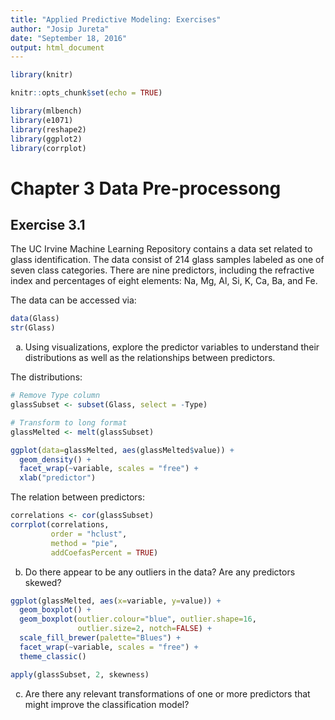 ```yaml
---
title: "Applied Predictive Modeling: Exercises"
author: "Josip Jureta"
date: "September 18, 2016"
output: html_document
---
```


```r
library(knitr)

knitr::opts_chunk$set(echo = TRUE)

library(mlbench)
library(e1071)
library(reshape2)
library(ggplot2)
library(corrplot)
```

# Chapter 3 Data Pre-processong

## Exercise 3.1

The UC Irvine Machine Learning Repository contains a data set related to glass identification. The data consist of 214 glass samples labeled as one of seven class categories. There are nine predictors, including the refractive index and percentages of eight elements: Na, Mg, Al, Si, K, Ca, Ba, and Fe.

The data can be accessed via:

```r
data(Glass)
str(Glass)
```

a. Using visualizations, explore the predictor variables to understand their distributions as well as the relationships between predictors.

The distributions:

```r
# Remove Type column
glassSubset <- subset(Glass, select = -Type)

# Transform to long format
glassMelted <- melt(glassSubset)

ggplot(data=glassMelted, aes(glassMelted$value)) + 
  geom_density() +
  facet_wrap(~variable, scales = "free") +
  xlab("predictor")
```

The relation between predictors:

```r
correlations <- cor(glassSubset)
corrplot(correlations, 
         order = "hclust",
         method = "pie",
         addCoefasPercent = TRUE)
```

b. Do there appear to be any outliers in the data? Are any predictors skewed?

```r
ggplot(glassMelted, aes(x=variable, y=value)) + 
  geom_boxplot() +
  geom_boxplot(outlier.colour="blue", outlier.shape=16,
               outlier.size=2, notch=FALSE) +
  scale_fill_brewer(palette="Blues") +
  facet_wrap(~variable, scales = "free") +
  theme_classic()
```

```r
apply(glassSubset, 2, skewness)
```

c. Are there any relevant transformations of one or more predictors that might improve the classification model?